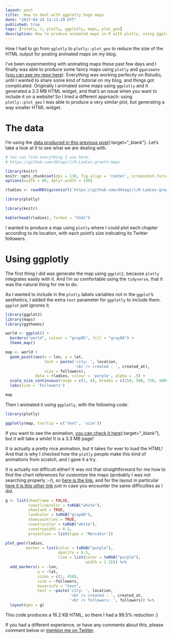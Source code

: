 ```yaml
---
layout: post
title:  How to deal with ggplotly huge maps
date: "2017-04-24 12:11:29 UYT"
published: true
tags: [rstats, r, plotly, ggplotly, maps, plot_geo]
description: How to produce animated maps in R with plotly, using ggplotly and plot_geo. While ggplotly is easier to use, it produces huge maps (using HTML widgets). Using plot_geo instead is incredibly more efficient.
---
```

How I had  to go from `gglotly` to `plotly::plot_geo` to reduce the size of the HTML output for posting animated maps on my blog.

<!--more-->
I've been experimenting with animating maps these past few days and I finally was able to produce some fancy maps using `plotly` and `gganimate` ([you can see my repo here](https://github.com/d4tagirl/R-Ladies-growth-maps)). Everything was working perfectly on Rstudio, until I wanted to share some kind of tutorial on my blog, and things got complicated. Originally I animated some maps using `ggplotly` and it generated a 3.3 MB HTML widget, and that's an issue when you want to include it on a website! So I tried a different approach: using `plotly::plot_geo` I was able to produce a very similar plot, but generating a way smaller HTML widget.

# The data

I'm using the [data produced in this previous post]({% post_url 2017-04-20-how-to-fetch-twitter-users-with-r %}){:target="_blank"}. Let's take a look at it to see what we are dealing with.

```r
# You can find everything I use here:
# https://github.com/d4tagirl/R-Ladies-growth-maps

library(knitr)
knitr::opts_chunk$set(dpi = 130, fig.align = 'center', screenshot.force = FALSE, fig.height = 4, fig.cap = "")
options(width = 80, dplyr.width = 150)

rladies <- readRDS(gzcon(url('https://github.com/d4tagirl/R-Ladies-growth-maps/raw/master/rladies.rds')))

library(plotly)
```

```r
library(knitr)

kable(head(rladies), format = "html")
```

I wanted to produce a map using `plotly` where I could plot each chapter according to its location, with each point's size indicating its Twitter followers. 

# Using ggplotly

The first thing I did was generate the map using `ggplot2`, because `plotly` integrates easily with it. And I'm so comfortable using the `tidyverse`, that it was the natural thing for me to do. 

As I wanted to include in the `plotly` labels variables not in the `ggplot`'s aesthetics, I added the extra `text` parameter for `ggplotly` to include them. `ggplot` just ignores it.

```r
library(ggplot2)
library(maps)
library(ggthemes)

world <- ggplot() +
  borders("world", colour = "gray85", fill = "gray80") +
  theme_map()

map <- world +
  geom_point(aes(x = lon, y = lat,
                 text = paste('city: ', location,
                              '<br /> created : ', created_at),
                 size = followers),
             data = rladies, colour = 'purple', alpha = .5) +
  scale_size_continuous(range = c(1, 8), breaks = c(250, 500, 750, 1000)) +
  labs(size = 'Followers')
```

```r
map
```

Then I animated it using `ggplotly`, with the following code:

```r
library(plotly)

ggplotly(map, tooltip = c('text', 'size'))
```

If you want to see the animation, [you can check it here]({% post_url 2017-04-24-huge-ggplotly-map %}){:target="_blank"}, but it will take a while! It is a 3.3 MB page!

It is actually a pretty nice animation, but it takes for ever to load the HTML! And that is why I checked how the `plotly` people make this kind of animations from scratch, and I gave it a try.

It is actually not difficult either! It was not that straightforward for me how to find the chart references for customize the maps (probably I was not searching properly :-/), so [here is the link](https://plot.ly/r/reference/), and for the layout in particular [here it is this other link](https://plot.ly/r/reference/#layout-geo/) just in case you encounter the same difficulties as I did.

```r
g <- list(showframe = FALSE,
          coastlinecolor = toRGB("white"),
          showland = TRUE,
          landcolor = toRGB("gray80"),
          showcountries = TRUE,
          countrycolor = toRGB("white"),
          countrywidth = 0.2,
          projection = list(type = 'Mercator'))

plot_geo(rladies,
         marker = list(color = toRGB("purple"),
                       opacity = 0.5,
                       line = list(color = toRGB("purple"),
                                   width = 1.5))) %>%
  add_markers(x = ~lon,
              y = ~lat,
              sizes = c(1, 450),
              size = ~followers,
              hoverinfo = "text",
              text = ~paste('city: ', location,
                            '<br /> created : ', created_at,
                            '<br /> followers: ', followers)) %>%
  layout(geo = g)
```

This code produces a 16.2 KB HTML, so there I had a 99.5% reduction :)

If you had a different experience, or have any comments about this, please comment below or [mention me on Twitter](https://twitter.com/intent/tweet?user_id=114258616).
